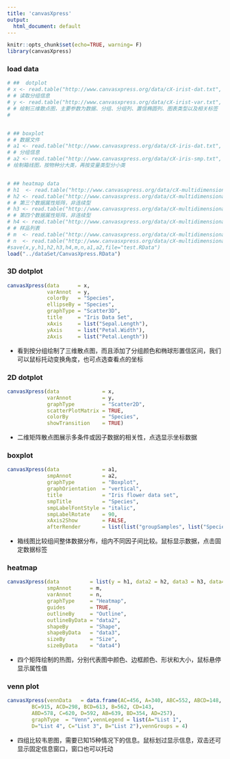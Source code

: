---
title: 'canvasXpress'
output:
  html_document: default
---

```{r setup, include=FALSE}
knitr::opts_chunk$set(echo=TRUE, warning= F)
library(canvasXpress)
```

### load data
```{r, echo=F}
# ##  dotplot
# x <- read.table("http://www.canvasxpress.org/data/cX-irist-dat.txt", header=TRUE, sep="\t", quote="", row.names=1, fill=TRUE, check.names=FALSE, stringsAsFactors=FALSE)
# # 读取分组信息
# y <- read.table("http://www.canvasxpress.org/data/cX-irist-var.txt", header=TRUE, sep= "\t", quote="", row.names=1, fill=TRUE, check.names=FALSE, stringsAsFactors=FALSE)
# # 绘制三维散点图，主要参数为数据、分组、分组列、置信椭圆列、图表类型以及相关标签
# 


# ## boxplot
# # 数据文件
# a1 <- read.table("http://www.canvasxpress.org/data/cX-iris-dat.txt", header=TRUE, sep="\t", quote="", row.names=1, fill=TRUE, check.names=FALSE, stringsAsFactors=FALSE)
# # 分组信息
# a2 <- read.table("http://www.canvasxpress.org/data/cX-iris-smp.txt", header=TRUE, sep= "\t", quote="", row.names=1, fill=TRUE, check.names=FALSE, stringsAsFactors=FALSE)
# 绘制箱线图，按物种分大类，再按变量类型分小类


# ## heatmap data 
# h1  <- read.table("http://www.canvasxpress.org/data/cX-multidimensionalheatmap-dat.txt", header=TRUE, sep="\t", quote="", row.names=1, fill=TRUE, check.names=FALSE, stringsAsFactors=FALSE)
# h2 <- read.table("http://www.canvasxpress.org/data/cX-multidimensionalheatmap-dat2.txt", header=TRUE, sep="\t", quote="", row.names=1, fill=TRUE, check.names=FALSE, stringsAsFactors=FALSE)
# # 第三个数据属性矩阵，非连续型
# h3 <- read.table("http://www.canvasxpress.org/data/cX-multidimensionalheatmap-dat3.txt", header=TRUE, sep="\t", quote="", row.names=1, fill=TRUE, check.names=FALSE, stringsAsFactors=FALSE)
# # 第四个数据属性矩阵，非连续型
# h4 <- read.table("http://www.canvasxpress.org/data/cX-multidimensionalheatmap-dat4.txt", header=TRUE, sep="\t", quote="", row.names=1, fill=TRUE, check.names=FALSE, stringsAsFactors=FALSE)
# # 样品列表
# m  <- read.table("http://www.canvasxpress.org/data/cX-multidimensionalheatmap-smp.txt", header=TRUE, sep= "\t", quote="", row.names=1, fill=TRUE, check.names=FALSE, stringsAsFactors=FALSE)
# n  <- read.table("http://www.canvasxpress.org/data/cX-multidimensionalheatmap-var.txt", header=TRUE, sep= "\t", quote="", row.names=1, fill=TRUE, check.names=FALSE, stringsAsFactors=FALSE)
#save(x,y,h1,h2,h3,h4,m,n,a1,a2,file="test.RData")
load("../dataSet/CanvasXpress.RData")
```

### 3D dotplot
```{r}
canvasXpress(data      = x,
             varAnnot  = y,
             colorBy   = "Species",
             ellipseBy = "Species",
             graphType = "Scatter3D",
             title     = "Iris Data Set",
             xAxis     = list("Sepal.Length"),
             yAxis     = list("Petal.Width"),
             zAxis     = list("Petal.Length"))
```

* 看到按分组绘制了三维散点图，而且添加了分组颜色和椭球形置信区间，我们可以鼠标托动变换角度，也可点选查看点的坐标


### 2D dotplot
```{r}
canvasXpress(data              = x,
             varAnnot          = y,
             graphType         = "Scatter2D",
             scatterPlotMatrix = TRUE,
             colorBy           = "Species",
             showTransition    = TRUE)
```

* 二维矩阵散点图展示多条件或因子数据的相关性，点选显示坐标数据

### boxplot
```{r}
canvasXpress(data              = a1,
             smpAnnot          = a2,
             graphType         = "Boxplot",
             graphOrientation  = "vertical",
             title             = "Iris flower data set",
             smpTitle          = "Species",
             smpLabelFontStyle = "italic",
             smpLabelRotate    = 90,
             xAxis2Show        = FALSE,
             afterRender       = list(list("groupSamples", list("Species"))))
```

* 箱线图比较组间整体数据分布，组内不同因子间比较。鼠标显示数据，点击固定数据标签

### heatmap
```{r}
canvasXpress(data          = list(y = h1, data2 = h2, data3 = h3, data4 = h4),
             smpAnnot      = m,
             varAnnot      = n,
             graphType     = "Heatmap",
             guides        = TRUE,
             outlineBy     = "Outline",
             outlineByData = "data2",
             shapeBy       = "Shape",
             shapeByData   = "data3",
             sizeBy        = "Size",
             sizeByData    = "data4")
```

* 四个矩阵绘制的热图，分别代表图中颜色、边框颜色、形状和大小，鼠标悬停显示属性值

### venn plot
```{r}
canvasXpress(vennData   = data.frame(AC=456, A=340, ABC=552, ABCD=148, 
        BC=915, ACD=298, BCD=613, B=562, CD=143, 
        ABD=578, C=620, D=592, AB=639, BD=354, AD=257),
        graphType  = "Venn",vennLegend = list(A="List 1", 
        D="List 4", C="List 3", B="List 2"),vennGroups = 4)
```

* 四组比较韦恩图，需要已知15种情况下的信息。鼠标划过显示信息，双击还可显示固定信息窗口，窗口也可以托动